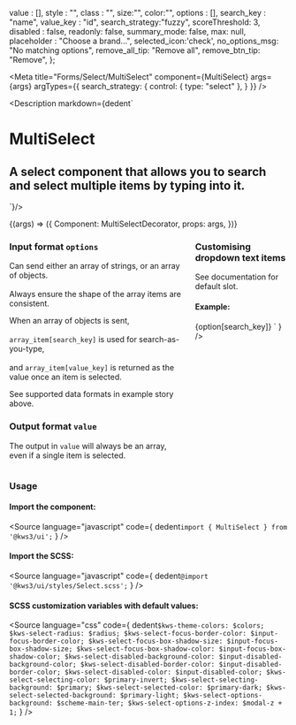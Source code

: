 
  value : [],
  style : "",
  class : "",
  size:"",
  color:"",
  options : [],
  search_key : "name",
  value_key : "id",
  search_strategy:"fuzzy",
  scoreThreshold: 3,
  disabled : false,
  readonly: false,
  summary_mode: false,
  max: null,
  placeholder : "Choose a brand...",
  selected_icon:'check',
  no_options_msg: "No matching options",
  remove_all_tip: "Remove all",
  remove_btn_tip: "Remove",
};


<Version />

<Meta
  title="Forms/Select/MultiSelect"
  component={MultiSelect}
  args={args}
  argTypes={{
    search_strategy: {
      control: { type: "select" },
    }
  }}
/>

<Description markdown={dedent`
# MultiSelect
## A select component that allows you to search and select multiple items by typing into it.
`}/>

<Canvas>
  <Story
  name="MultiSelect"
  args={args}
  play={playInteractions}
  >
  {(args) => ({
    Component: MultiSelectDecorator,
    props: args,
  })}
  </Story>
</Canvas>

<ArgsTable story="MultiSelect" />

<div class="notification is-primary is-light">
  <div class="columns">
    <div class="column">
      <h3>Input format <code>options</code></h3>
      <p>Can send either an array of strings, or an array of objects.<br>
      </br>Always ensure the shape of the array items are consistent.</p>
      <p>When an array of objects is sent, <br>
      </br>
      <code>array_item[search_key]</code> is used for search-as-you-type, <br>
      </br>
      and <code>array_item[value_key]</code> is returned as the value once an item is selected.</p>
      <p>See supported data formats in example story above.</p>
      <h3>Output format <code>value</code></h3>
      <p>The output in <code>value</code> will always be an array, even if a single item is selected.</p>
    </div>
    <div class="column">
    <h3>Customising dropdown text items</h3>
    <p>See documentation for default slot.</p>
    <h4>Example:</h4>
    <Source
  language="jsx"
  code={
    dedent`<MultiSelect
      ...other_options
      let:search_key 
      let:option>
      <span class="has-text-danger">
        {option[search_key]}
      </span>
    </MultiSelect>`
  }
/>
    </div>
  </div>
</div>

### Usage
#### Import the component:
<Source
  language="javascript"
  code={
    dedent`import { MultiSelect } from '@kws3/ui';`
  }
/>

#### Import the SCSS:
<Source
  language="javascript"
  code={
    dedent`@import '@kws3/ui/styles/Select.scss';`
  }
/>

#### SCSS customization variables with default values:
<Source
  language="css"
  code={
    dedent`
      $kws-theme-colors: $colors;
      $kws-select-radius: $radius;
      $kws-select-focus-border-color: $input-focus-border-color;
      $kws-select-focus-box-shadow-size: $input-focus-box-shadow-size;
      $kws-select-focus-box-shadow-color: $input-focus-box-shadow-color;
      $kws-select-disabled-background-color: $input-disabled-background-color;
      $kws-select-disabled-border-color: $input-disabled-border-color;
      $kws-select-disabled-color: $input-disabled-color;
      $kws-select-selecting-color: $primary-invert;
      $kws-select-selecting-background: $primary;
      $kws-select-selected-color: $primary-dark;
      $kws-select-selected-background: $primary-light;
      $kws-select-options-background: $scheme-main-ter;
      $kws-select-options-z-index: $modal-z + 1;
    `
  }
/>
